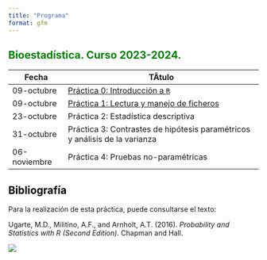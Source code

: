 ---
title: "Programa"
format: gfm
---

## Bioestadí­stica. Curso 2023-2024. {style="color: green"}

| Fecha        | TÃ­tulo                                                                     |
|----------------|--------------------------------------------------------|
| 09-octubre   | [Práctica 0: Introducción a `R`](./Practica0.html)                         |
| 09-octubre   | [Práctica 1: Lectura y manejo de ficheros](./Practica1.html)               |
| 23-octubre   | Práctica 2: Estadística descriptiva                                        |
| 31-octubre   | Práctica 3: Contrastes de hipótesis paramétricos y análisis de la varianza |
| 06-noviembre | Práctica 4: Pruebas no-paramétricas                                        |

## Bibliografía {style="color: black"}

Para la realización de esta práctica, puede consultarse el texto:

Ugarte, M.D., Militino, A.F., and Arnholt, A.T. (2016). *Probability and Statistics with R (Second Edition)*. Chapman and Hall.

![](img/PASWR2.jpg)
